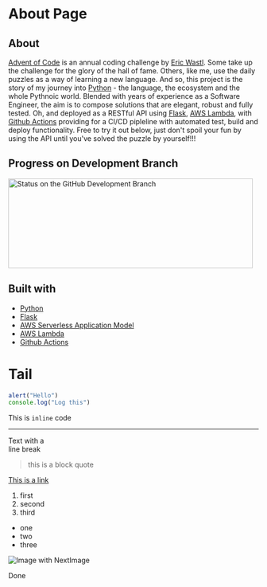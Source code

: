 
# About Page

## About

[Advent of Code](https://adventofcode.com/) is an annual coding challenge by
[Eric Wastl](http://was.tl/). Some take up the challenge for the glory of the
hall of fame. Others, like me, use the daily puzzles as a way of learning a new
language. And so, this project is the story of my journey into
[Python](https://www.python.org/) - the language, the ecosystem and the whole
Pythnoic world. Blended with years of experience as a Software Engineer, the aim
is to compose solutions that are elegant, robust and fully tested. Oh, and
deployed as a RESTful API using [Flask](https://palletsprojects.com/p/flask/),
[AWS Lambda](https://aws.amazon.com/lambda/), with
[Github Actions](https://github.com/features/actions) providing for a CI/CD
pipleline with automated test, build and deploy functionality. Free to try it
out below, just don't spoil your fun by using the API until you've solved the
puzzle by yourself!!!

## Progress on Development Branch

<Image
  src="https://raw.githubusercontent.com/pjd199/advent_of_code_python/dev/status.gif"
  alt="Status on the GitHub Development Branch"
  width="492"
  height="180"
/>

## Built with

- [Python](https://www.python.org/)
- [Flask](https://palletsprojects.com/p/flask/)
- [AWS Serverless Application Model](https://aws.amazon.com/serverless/sam/)
- [AWS Lambda](https://aws.amazon.com/lambda/)
- [Github Actions](https://github.com/features/actions)

# Tail

```javascript
alert("Hello")
console.log("Log this")
```

This is `inline` code

---

Text with a\
line break

> this is a block quote

[This is a link](http://www.google.co.uk/events "Test anchor")

1. first
2. second
3. third

- one
- two
- three

<Image src={logo} alt="Image with NextImage" />

Done
